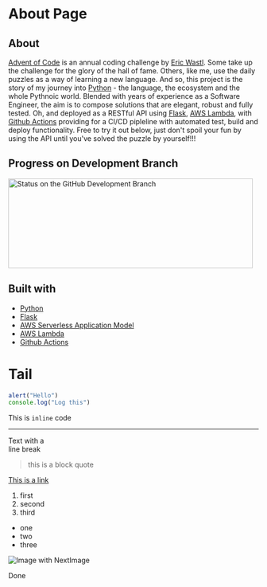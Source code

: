 
# About Page

## About

[Advent of Code](https://adventofcode.com/) is an annual coding challenge by
[Eric Wastl](http://was.tl/). Some take up the challenge for the glory of the
hall of fame. Others, like me, use the daily puzzles as a way of learning a new
language. And so, this project is the story of my journey into
[Python](https://www.python.org/) - the language, the ecosystem and the whole
Pythnoic world. Blended with years of experience as a Software Engineer, the aim
is to compose solutions that are elegant, robust and fully tested. Oh, and
deployed as a RESTful API using [Flask](https://palletsprojects.com/p/flask/),
[AWS Lambda](https://aws.amazon.com/lambda/), with
[Github Actions](https://github.com/features/actions) providing for a CI/CD
pipleline with automated test, build and deploy functionality. Free to try it
out below, just don't spoil your fun by using the API until you've solved the
puzzle by yourself!!!

## Progress on Development Branch

<Image
  src="https://raw.githubusercontent.com/pjd199/advent_of_code_python/dev/status.gif"
  alt="Status on the GitHub Development Branch"
  width="492"
  height="180"
/>

## Built with

- [Python](https://www.python.org/)
- [Flask](https://palletsprojects.com/p/flask/)
- [AWS Serverless Application Model](https://aws.amazon.com/serverless/sam/)
- [AWS Lambda](https://aws.amazon.com/lambda/)
- [Github Actions](https://github.com/features/actions)

# Tail

```javascript
alert("Hello")
console.log("Log this")
```

This is `inline` code

---

Text with a\
line break

> this is a block quote

[This is a link](http://www.google.co.uk/events "Test anchor")

1. first
2. second
3. third

- one
- two
- three

<Image src={logo} alt="Image with NextImage" />

Done
